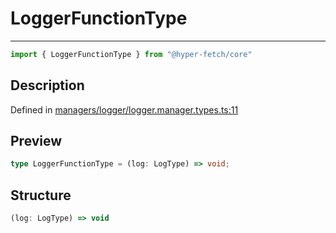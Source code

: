 

# LoggerFunctionType

<div class="api-docs__separator" data-reactroot="">

---

</div><div class="api-docs__import" data-reactroot="">

```ts
import { LoggerFunctionType } from "@hyper-fetch/core"
```

</div><div class="api-docs__section">

## Description

</div><div class="api-docs__description"><span class="api-docs__do-not-parse">



</span></div><p class="api-docs__definition">

Defined in [managers/logger/logger.manager.types.ts:11](https://github.com/BetterTyped/hyper-fetch/blob/c44d728f/packages/core/src/managers/logger/logger.manager.types.ts#L11)

</p><div class="api-docs__section">

## Preview

</div><div class="api-docs__preview type single">

```ts
type LoggerFunctionType = (log: LogType) => void;
```

</div><div class="api-docs__section">

## Structure

</div><div class="api-docs__returns">

```ts
(log: LogType) => void
```

</div>